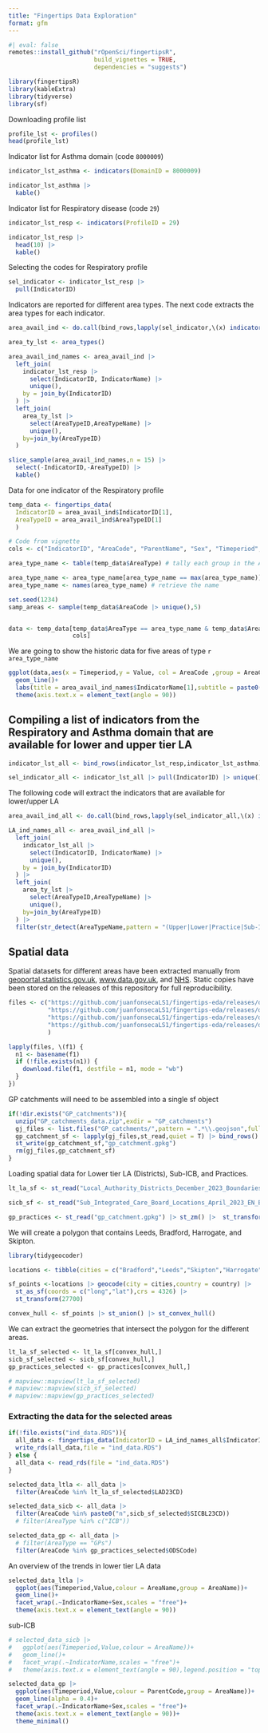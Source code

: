 ```yaml
---
title: "Fingertips Data Exploration"
format: gfm
---
```


```r
#| eval: false
remotes::install_github("rOpenSci/fingertipsR",
                        build_vignettes = TRUE,
                        dependencies = "suggests")
```

```r
library(fingertipsR)
library(kableExtra)
library(tidyverse)
library(sf)
```

Downloading profile list

```r
profile_lst <- profiles()
head(profile_lst)
```

Indicator list for Asthma domain (code `8000009`)

```r
indicator_lst_asthma <- indicators(DomainID = 8000009)

indicator_lst_asthma |>
  kable()
```

Indicator list for Respiratory disease (code `29`)

```r
indicator_lst_resp <- indicators(ProfileID = 29)

indicator_lst_resp |> 
  head(10) |> 
  kable()
```

Selecting the codes for Respiratory profile

```r
sel_indicator <- indicator_lst_resp |>
  pull(IndicatorID) 
```

Indicators are reported for different area types. The next code extracts the area types for each indicator.

```r
area_avail_ind <- do.call(bind_rows,lapply(sel_indicator,\(x) indicator_areatypes(IndicatorID = x)))
```

```r
area_ty_lst <- area_types()
```

```r
area_avail_ind_names <- area_avail_ind |>
  left_join(
    indicator_lst_resp |>
      select(IndicatorID, IndicatorName) |>
      unique(),
    by = join_by(IndicatorID)
  ) |> 
  left_join(
    area_ty_lst |> 
      select(AreaTypeID,AreaTypeName) |> 
      unique(),
    by=join_by(AreaTypeID)
  )

slice_sample(area_avail_ind_names,n = 15) |>
  select(-IndicatorID,-AreaTypeID) |>
  kable()
```

Data for one indicator of the Respiratory profile

```r
temp_data <- fingertips_data(
  IndicatorID = area_avail_ind$IndicatorID[1],
  AreaTypeID = area_avail_ind$AreaTypeID[1]
  )

```

```r
# Code from vignette 
cols <- c("IndicatorID", "AreaCode", "ParentName", "Sex", "Timeperiod", "Value")

area_type_name <- table(temp_data$AreaType) # tally each group in the AreaType field

area_type_name <- area_type_name[area_type_name == max(area_type_name)] # pick the group with the highest frequency
area_type_name <- names(area_type_name) # retrieve the name

set.seed(1234)
samp_areas <- sample(temp_data$AreaCode |> unique(),5)


data <- temp_data[temp_data$AreaType == area_type_name & temp_data$AreaCode %in% samp_areas,
                  cols]
```


We are going to show the historic data for five areas of type `r area_type_name`

```r
ggplot(data,aes(x = Timeperiod,y = Value, col = AreaCode ,group = AreaCode))+
  geom_line()+
  labs(title = area_avail_ind_names$IndicatorName[1],subtitle = paste0("Showning a sample of ", area_type_name))+
  theme(axis.text.x = element_text(angle = 90))
```

## Compiling a list of indicators from the Respiratory and Asthma domain that are available for lower and upper tier LA

```r
indicator_lst_all <- bind_rows(indicator_lst_resp,indicator_lst_asthma)

sel_indicator_all <- indicator_lst_all |> pull(IndicatorID) |> unique()
```

The following code will extract the indicators that are available for lower/upper LA

```r
area_avail_ind_all <- do.call(bind_rows,lapply(sel_indicator_all,\(x) indicator_areatypes(IndicatorID = x)))

LA_ind_names_all <- area_avail_ind_all |>
  left_join(
    indicator_lst_all |>
      select(IndicatorID, IndicatorName) |>
      unique(),
    by = join_by(IndicatorID)
  ) |> 
  left_join(
    area_ty_lst |> 
      select(AreaTypeID,AreaTypeName) |> 
      unique(),
    by=join_by(AreaTypeID)
  ) |> 
  filter(str_detect(AreaTypeName,pattern = "(Upper|Lower|Practice|Sub-ICB)"))
```

## Spatial data

Spatial datasets for different areas have been extracted manually from [geoportal.statistics.gov.uk](https://geoportal.statistics.gov.uk), [www.data.gov.uk](https://www.data.gov.uk/dataset/5b656163-8b0f-441c-a26d-d59c0bba307f/sub-integrated-care-board-locations-april-2023-en-bsc), and [NHS](https://gp-catchments-data-download-nhsgisscw.hub.arcgis.com/). Static copies have been stored on the releases of this repository for full reproducibility.

```r
files <- c("https://github.com/juanfonsecaLS1/fingertips-eda/releases/download/v0/Local_Authority_Districts_December_2023_Boundaries_UK_BFE_-2174146030568070774.gpkg",
           "https://github.com/juanfonsecaLS1/fingertips-eda/releases/download/v0/Upper_Tier_Local_Authorities_December_2022_Boundaries_UK_BFE_-8448860560432126468.gpkg",
           "https://github.com/juanfonsecaLS1/fingertips-eda/releases/download/v0/Sub_Integrated_Care_Board_Locations_April_2023_EN_BSC_-6830083509537628768.gpkg",
           "https://github.com/juanfonsecaLS1/fingertips-eda/releases/download/v0/GP_catchments_data.zip"
           )

lapply(files, \(f1) {
  n1 <- basename(f1)
  if (!file.exists(n1)) {
    download.file(f1, destfile = n1, mode = "wb")
  }
})

```

GP catchments will need to be assembled into a single sf object

```r
if(!dir.exists("GP_catchments")){
  unzip("GP_catchments_data.zip",exdir = "GP_catchments")
  gj_files <- list.files("GP_catchments/",pattern = ".*\\.geojson",full.names = T)
  gp_catchment_sf <- lapply(gj_files,st_read,quiet = T) |> bind_rows()
  st_write(gp_catchment_sf,"gp_catchment.gpkg")
  rm(gj_files,gp_catchment_sf)
}


```

Loading spatial data for Lower tier LA (Districts), Sub-ICB, and Practices.

```r
lt_la_sf <- st_read("Local_Authority_Districts_December_2023_Boundaries_UK_BFE_-2174146030568070774.gpkg")

sicb_sf <- st_read("Sub_Integrated_Care_Board_Locations_April_2023_EN_BSC_-6830083509537628768.gpkg")

gp_practices <- st_read("gp_catchment.gpkg") |> st_zm() |>  st_transform(27700)
```

We will create a polygon that contains Leeds, Bradford, Harrogate, and Skipton.

```r
library(tidygeocoder)

locations <- tibble(cities = c("Bradford","Leeds","Skipton","Harrogate"), country = "UK")

sf_points <-locations |> geocode(city = cities,country = country) |> 
  st_as_sf(coords = c("long","lat"),crs = 4326) |> 
  st_transform(27700)

convex_hull <- sf_points |> st_union() |> st_convex_hull()

```

We can extract the geometries that intersect the polygon for the different areas.

```r
lt_la_sf_selected <- lt_la_sf[convex_hull,]
sicb_sf_selected <- sicb_sf[convex_hull,]
gp_practices_selected <- gp_practices[convex_hull,]

# mapview::mapview(lt_la_sf_selected)
# mapview::mapview(sicb_sf_selected)
# mapview::mapview(gp_practices_selected)
```


### Extracting the data for the selected areas


```r
if(!file.exists("ind_data.RDS")){
  all_data <- fingertips_data(IndicatorID = LA_ind_names_all$IndicatorID,AreaTypeID = "All")
  write_rds(all_data,file = "ind_data.RDS")
} else {
  all_data <- read_rds(file = "ind_data.RDS")
}
```

```r
selected_data_ltla <- all_data |>
  filter(AreaCode %in% lt_la_sf_selected$LAD23CD)

selected_data_sicb <- all_data |>
  filter(AreaCode %in% paste0("n",sicb_sf_selected$SICBL23CD))
  # filter(AreaType %in% c("ICB"))

selected_data_gp <- all_data |> 
  # filter(AreaType == "GPs")
  filter(AreaCode %in% gp_practices_selected$ODSCode)
```


An overview of the trends in lower tier LA data
```r
selected_data_ltla |> 
  ggplot(aes(Timeperiod,Value,colour = AreaName,group = AreaName))+
  geom_line()+
  facet_wrap(.~IndicatorName+Sex,scales = "free")+
  theme(axis.text.x = element_text(angle = 90))
```


sub-ICB
```r
# selected_data_sicb |> 
#   ggplot(aes(Timeperiod,Value,colour = AreaName))+
#   geom_line()+
#   facet_wrap(.~IndicatorName,scales = "free")+
#   theme(axis.text.x = element_text(angle = 90),legend.position = "top")
```

```r
selected_data_gp |> 
  ggplot(aes(Timeperiod,Value,colour = ParentCode,group = AreaName))+
  geom_line(alpha = 0.4)+
  facet_wrap(.~IndicatorName+Sex,scales = "free")+
  theme(axis.text.x = element_text(angle = 90))+
  theme_minimal()
```






